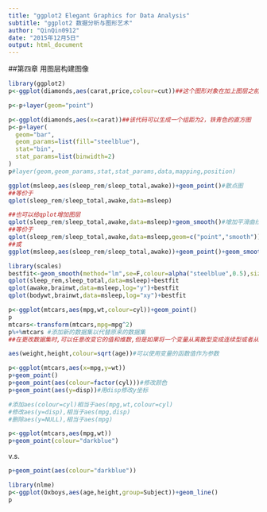 ```yaml
---
title: "ggplot2 Elegant Graphics for Data Analysis"
subtitle: "ggplot2 数据分析与图形艺术"
author: "QinQin0912"
date: "2015年12月5日"
output: html_document
---
```


##第四章 用图层构建图像
```r
library(ggplot2)
p<-ggplot(diamonds,aes(carat,price,colour=cut))##这个图形对象在加上图层之前无法显示,因此你现在什么也看不见
```

```r
p<-p+layer(geom="point")
```

```r
p<-ggplot(diamonds,aes(x=carat))##该代码可以生成一个组距为2，铁青色的直方图
p<-p+layer(
  geom="bar",
  geom_params=list(fill="steelblue"),
  stat="bin",
  stat_params=list(binwidth=2)
)
p#layer(geom,geom_params,stat,stat_params,data,mapping,position)
```


```r
ggplot(msleep,aes(sleep_rem/sleep_total,awake))+geom_point()#散点图
##等价于
qplot(sleep_rem/sleep_total,awake,data=msleep)

##也可以给qplot增加图层
qplot(sleep_rem/sleep_total,awake,data=msleep)+geom_smooth()#增加平滑曲线
##等价于
qplot(sleep_rem/sleep_total,awake,data=msleep,geom=c("point","smooth"))
##或
ggplot(msleep,aes(sleep_rem/sleep_total,awake))+geom_point()+geom_smooth()
```

```r
library(scales)
bestfit<-geom_smooth(method="lm",se=F,colour=alpha("steelblue",0.5),size=2)
qplot(sleep_rem,sleep_total,data=msleep)+bestfit
qplot(awake,brainwt,data=msleep,log="y")+bestfit
qplot(bodywt,brainwt,data=msleep,log="xy")+bestfit
```

```r
p<-ggplot(mtcars,aes(mpg,wt,colour=cyl))+geom_point()
p
mtcars<-transform(mtcars,mpg=mpg^2)
p%+%mtcars #添加新的数据集以代替原来的数据集
##在更改数据集时,可以任意改变它的值和维数,但是如果将一个变量从离散型变成连续型或者从连续型和离散型,那么也需要改变相应的默认标度。
```

```r
aes(weight,height,colour=sqrt(age))#可以使用变量的函数值作为参数
```

```r
p<-ggplot(mtcars,aes(x=mpg,y=wt))
p+geom_point()
p+geom_point(aes(colour=factor(cyl)))#修改颜色
p+geom_point(aes(y=disp))#用disp修改y坐标

#添加aes(colour=cyl)相当于aes(mpg,wt,colour=cyl)
#修改aes(y=disp),相当于aes(mpg,disp)
#删除aes(y=NULL),相当于aes(mpg)
```

```r
p<-ggplot(mtcars,aes(mpg,wt))
p+geom_point(colour="darkblue")
```
v.s.
```r
p+geom_point(aes(colour="darkblue"))
```

```r
library(nlme)
p<-ggplot(Oxboys,aes(age,height,group=Subject))+geom_line()
p
```
